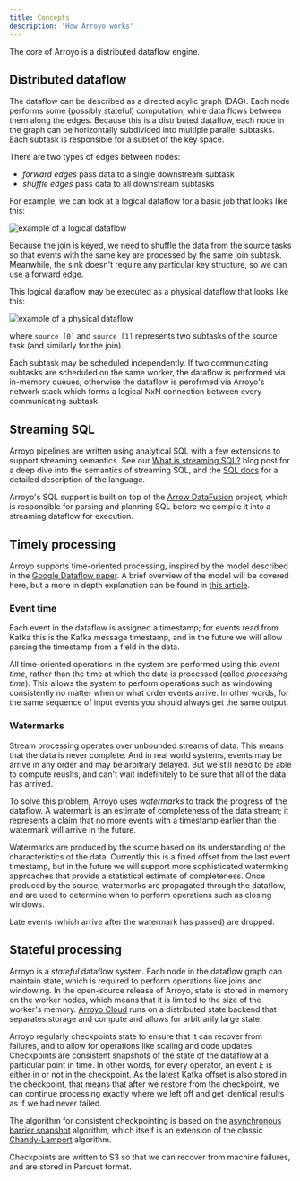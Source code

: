 ```yaml
---
title: Concepts
description: 'How Arroyo works'
---
```


The core of Arroyo is a distributed dataflow engine.

## Distributed dataflow

The dataflow can be described as a directed acylic graph (DAG). Each node performs some (possibly stateful) computation,
while data flows between them along the edges. Because this is a distributed dataflow, each node in the graph can be
horizontally subdivided into multiple parallel subtasks. Each subtask is responsible for a subset of the key space.

There are two types of edges between nodes:

- _forward edges_ pass data to a single downstream subtask
- _shuffle edges_ pass data to all downstream subtasks

For example, we can look at a logical dataflow for a basic job that looks like this:

<Frame>
  <img
    src="/images/dataflow.svg"
    alt="example of a logical dataflow"
    style={{ height: "300px", textAlign: "center" }}
  />
</Frame>

Because the join is keyed, we need to shuffle the data from the source tasks so that events with the same key are
processed by the same join subtask. Meanwhile, the sink doesn't require any particular key structure, so we can use a
forward edge.

This logical dataflow may be executed as a physical dataflow that looks like this:

<Frame>
  <img
    src="/images/physical_plan.svg"
    alt="example of a physical dataflow"
    style={{ height: '400px', textAlign: 'center' }}
  />
</Frame>

where `source [0]` and `source [1]` represents two subtasks of the source task (and similarly for the join).

Each subtask may be scheduled independently. If two communicating subtasks are scheduled on the same worker, the
dataflow is performed via in-memory queues; otherwise the dataflow is perofrmed via Arroyo's network stack which forms
a logical NxN connection between every communicating subtask.

## Streaming SQL

Arroyo pipelines are written using analytical SQL with a few extensions to support streaming semantics. See
our [What is streaming SQL?](https://www.arroyo.dev/blog/what-is-streaming-sql) blog post for a deep dive into
the semantics of streaming SQL, and the [SQL docs](/sql) for a detailed description of the language.

Arroyo's SQL support is built on top of the [Arrow DataFusion](https://arrow.apache.org/datafusion/) project,
which is responsible for parsing and planning SQL before we compile it into a streaming dataflow for execution.

## Timely processing

Arroyo supports time-oriented processing, inspired by the model described in the
[Google Dataflow paper](https://research.google.com/pubs/pub43864.html). A brief
overview of the model will be covered here, but a more in depth explanation can
be found in
[this article](https://www.oreilly.com/radar/the-world-beyond-batch-streaming-101/).

### Event time

Each event in the dataflow is assigned a timestamp; for events read from Kafka this is the Kafka message timestamp,
and in the future we will allow parsing the timestamp from a field in the data.

All time-oriented operations in the system are performed using this _event time_, rather than the time at which the data
is processed (called _processing time_). This allows the system to perform operations such as windowing consistently
no matter when or what order events arrive. In other words, for the same sequence of input events you should always get
the same output.

### Watermarks

Stream processing operates over unbounded streams of data. This means that the data is never complete. And in real world
systems, events may be arrive in any order and may be arbitrary delayed. But we still need to be able to compute reuslts,
and can't wait indefinitely to be sure that all of the data has arrived.

To solve this problem, Arroyo uses _watermarks_ to track the progress of the dataflow. A watermark is an estimate of
completeness of the data stream; it represents a claim that no more events with a timestamp earlier than the watermark
will arrive in the future.

Watermarks are produced by the source based on its understanding of the characteristics of the data. Currently this is
a fixed offset from the last event timestamp, but in the future we will support more sophisticated watermking approaches
that provide a statistical estimate of completeness. Once produced by the source, watermarks are propagated through the
dataflow, and are used to determine when to perform operations such as closing windows.

Late events (which arrive after the watermark has passed) are dropped.

## Stateful processing

Arroyo is a _stateful_ dataflow system. Each node in the dataflow graph can maintain state, which is required to perform
operations like joins and windowing. In the open-source release of Arroyo, state is stored in memory on the worker nodes,
which means that it is limited to the size of the worker's memory. [Arroyo Cloud](https://arroyo.dev) runs on a
distributed state backend that separates storage and compute and allows for arbitrarily large state.

Arroyo regularly checkpoints state to ensure that it can recover from failures, and to allow for operations like scaling
and code updates. Checkpoints are consistent snapshots of the state of the dataflow at a particular point in time. In
other words, for every operator, an event _E_ is either in or not in the checkpoint. As the latest Kafka offset is also
stored in the checkpoint, that means that after we restore from the checkpoint, we can continue processing exactly where
we left off and get identical results as if we had never failed.

The algorithm for consistent checkpointing is based on the
[asynchronous barrier snapshot](https://arxiv.org/abs/1506.08603) algorithm, which itself is an extension of the
classic [Chandy-Lamport](https://en.wikipedia.org/wiki/Chandy-Lamport_algorithm) algorithm.

Checkpoints are written to S3 so that we can recover from machine failures, and are stored in Parquet format.
